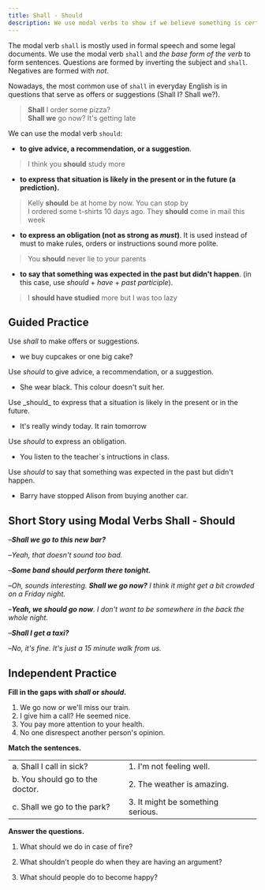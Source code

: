 ```yaml
---
title: Shall - Should
description: We use modal verbs to show if we believe something is certain, probable or possible (or not). We also use modals to ask permission, make requests and offers etc.
---
```


The modal verb `shall` is mostly used in formal speech and some legal documents. We use the modal verb `shall` and _the base form of the verb_ to form sentences. Questions are formed by inverting the subject and `shall`. Negatives are formed with _not_.

Nowadays, the most common use of `shall` in everyday English is in questions that serve as offers or suggestions (Shall I? Shall we?).

> **Shall** I order some pizza?  
> **Shall we** go now? It's getting late

We can use the modal verb `should`:

- **to give advice, a recommendation, or a suggestion**.

> I think you **should** study more

- **to express that situation is likely in the present or in the future (a prediction).**

> Kelly **should** be at home by now. You can stop by  
> I ordered some t-shirts 10 days ago. They **should** come in mail this week

- **to express an obligation (not as strong as _must_)**. It is used instead of must to make rules, orders or instructions sound more polite.

> You **should** never lie to your parents

- **to say that something was expected in the past but didn't happen**. (in this case, use _should_ + _have_ + _past participle_).

> I **should have studied** more but I was too lazy

## Guided Practice

<Sidenote mt={8}>Use _shall_ to make offers or suggestions.</Sidenote>

- <Blank /> we buy cupcakes or one big cake? <InfoTooltip label="Shall" />

<Sidenote>Use _should_ to give advice, a recommendation, or a suggestion.</Sidenote>

- She <Blank /> wear black. This colour doesn't suit her. <InfoTooltip label="shouldn't" />

<Sidenote>
  Use _should_ to express that a situation is likely in the present or in the future.
</Sidenote>

- It's really windy today. It <Blank /> rain tomorrow <InfoTooltip label="should" />

<Sidenote>Use _should_ to express an obligation.</Sidenote>

- You <Blank /> listen to the teacher`s intructions in class. <InfoTooltip label="should" />

<Sidenote>Use _should_ to say that something was expected in the past but didn't happen.</Sidenote>

- Barry <Blank /> have stopped Alison from buying another car. <InfoTooltip label="should" />

## Short Story using Modal Verbs Shall - Should

–_**Shall we go to this new bar?**_

–_Yeah, that doesn't sound too bad._

–_**Some band should perform there tonight.**_

–_Oh, sounds interesting. **Shall we go now?** I think it might get a bit crowded on a Friday night._

–_**Yeah, we should go now**. I don't want to be somewhere in the back the whole night._

–_**Shall I get a taxi?**_

–_No, it's fine. It's just a 15 minute walk from us._

## Independent Practice

**Fill in the gaps with _shall_ or _should_.**

1. We <Blank /> go now or we'll miss our train. <InfoTooltip label="should" />
2. <Blank /> I give him a call? He seemed nice. <InfoTooltip label="Shall" />
3. You <Blank /> pay more attention to your health. <InfoTooltip label="should" />
4. No one <Blank /> disrespect another person's opinion. <InfoTooltip label="should" />

**Match the sentences.**

|                                 |                                   |                              |
| :------------------------------ | :-------------------------------- | :--------------------------- |
| a. Shall I call in sick?        | 1. I'm not feeling well.          | <InfoTooltip label="a, 1" /> |
| b. You should go to the doctor. | 2. The weather is amazing.        | <InfoTooltip label="b, 3" /> |
| c. Shall we go to the park?     | 3. It might be something serious. | <InfoTooltip label="c, 2" /> |

**Answer the questions.**

1. What should we do in case of fire? <InfoTooltip label="We should call 911." />

2. What shouldn't people do when they are having an argument? <InfoTooltip label="They shouldn't call each other names." />

3. What should people do to become happy? <InfoTooltip label="People should be themselves to become happy." />

